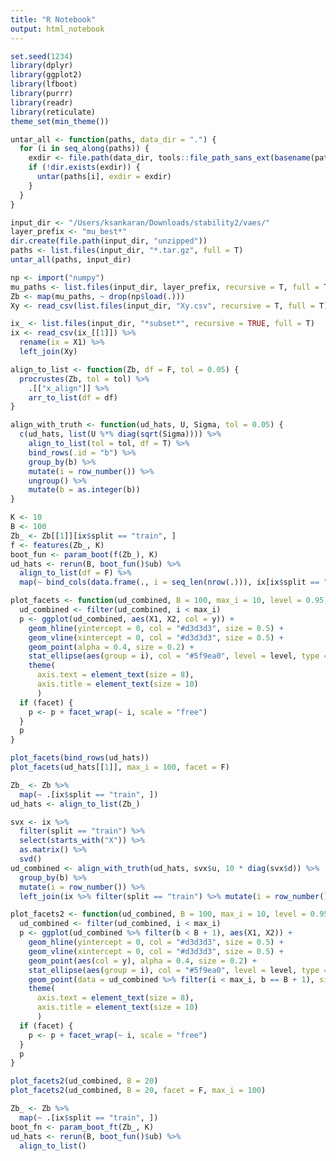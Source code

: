 ```yaml
---
title: "R Notebook"
output: html_notebook
---
```


```r
set.seed(1234)
library(dplyr)
library(ggplot2)
library(lfboot)
library(purrr)
library(readr)
library(reticulate)
theme_set(min_theme())
```

```r
untar_all <- function(paths, data_dir = ".") {
  for (i in seq_along(paths)) {
    exdir <- file.path(data_dir, tools::file_path_sans_ext(basename(paths[[i]])))
    if (!dir.exists(exdir)) {
      untar(paths[i], exdir = exdir)
    }
  }
}
```


```r
input_dir <- "/Users/ksankaran/Downloads/stability2/vaes/"
layer_prefix <- "mu_best*"
dir.create(file.path(input_dir, "unzipped"))
paths <- list.files(input_dir, "*.tar.gz", full = T)
untar_all(paths, input_dir)
```

```r
np <- import("numpy")
mu_paths <- list.files(input_dir, layer_prefix, recursive = T, full = T)
Zb <- map(mu_paths, ~ drop(np$load(.)))
Xy <- read_csv(list.files(input_dir, "Xy.csv", recursive = T, full = T)[1])
```

```r
ix_ <- list.files(input_dir, "*subset*", recursive = TRUE, full = T)
ix <- read_csv(ix_[[1]]) %>%
  rename(ix = X1) %>%
  left_join(Xy)

align_to_list <- function(Zb, df = F, tol = 0.05) {
  procrustes(Zb, tol = tol) %>%
    .[["x_align"]] %>%
    arr_to_list(df = df)
}

align_with_truth <- function(ud_hats, U, Sigma, tol = 0.05) {
  c(ud_hats, list(U %*% diag(sqrt(Sigma)))) %>%
    align_to_list(tol = tol, df = T) %>%
    bind_rows(.id = "b") %>%
    group_by(b) %>%
    mutate(i = row_number()) %>%
    ungroup() %>%
    mutate(b = as.integer(b))
}
```


```r
K <- 10
B <- 100
Zb_ <- Zb[[1]][ix$split == "train", ]
f <- features(Zb_, K)
boot_fun <- param_boot(f(Zb_), K)
ud_hats <- rerun(B, boot_fun()$ub) %>%
  align_to_list(df = F) %>%
  map(~ bind_cols(data.frame(., i = seq_len(nrow(.))), ix[ix$split == "train", ]))
```

```r
plot_facets <- function(ud_combined, B = 100, max_i = 10, level = 0.95, facet = TRUE) {
  ud_combined <- filter(ud_combined, i < max_i)
  p <- ggplot(ud_combined, aes(X1, X2, col = y)) +
    geom_hline(yintercept = 0, col = "#d3d3d3", size = 0.5) +
    geom_vline(xintercept = 0, col = "#d3d3d3", size = 0.5) +
    geom_point(alpha = 0.4, size = 0.2) +
    stat_ellipse(aes(group = i), col = "#5f9ea0", level = level, type = "norm") +
    theme(
      axis.text = element_text(size = 8),
      axis.title = element_text(size = 10)
      )
  if (facet) {
    p <- p + facet_wrap(~ i, scale = "free")
  }
  p
}
```

```r
plot_facets(bind_rows(ud_hats))
plot_facets(ud_hats[[1]], max_i = 100, facet = F)
```


```r
Zb_ <- Zb %>%
  map(~ .[ix$split == "train", ])
ud_hats <- align_to_list(Zb_)

svx <- ix %>%
  filter(split == "train") %>%
  select(starts_with("X")) %>%
  as.matrix() %>%
  svd()
ud_combined <- align_with_truth(ud_hats, svx$u, 10 * diag(svx$d)) %>%
  group_by(b) %>%
  mutate(i = row_number()) %>%
  left_join(ix %>% filter(split == "train") %>% mutate(i = row_number())) 
```


```r
plot_facets2 <- function(ud_combined, B = 100, max_i = 10, level = 0.95, facet = F) {
  ud_combined <- filter(ud_combined, i < max_i)
  p <- ggplot(ud_combined %>% filter(b < B + 1), aes(X1, X2)) +
    geom_hline(yintercept = 0, col = "#d3d3d3", size = 0.5) +
    geom_vline(xintercept = 0, col = "#d3d3d3", size = 0.5) +
    geom_point(aes(col = y), alpha = 0.4, size = 0.2) +
    stat_ellipse(aes(group = i), col = "#5f9ea0", level = level, type = "norm") +
    geom_point(data = ud_combined %>% filter(i < max_i, b == B + 1), size = 1, shape = 15, col = "red") +
    theme(
      axis.text = element_text(size = 8),
      axis.title = element_text(size = 10)
      )
  if (facet) {
    p <- p + facet_wrap(~ i, scale = "free")
  }
  p
}

plot_facets2(ud_combined, B = 20)
plot_facets2(ud_combined, B = 20, facet = F, max_i = 100)
```


```r
Zb_ <- Zb %>%
  map(~ .[ix$split == "train", ])
boot_fn <- param_boot_ft(Zb_, K)
ud_hats <- rerun(B, boot_fun()$ub) %>%
  align_to_list()
```

